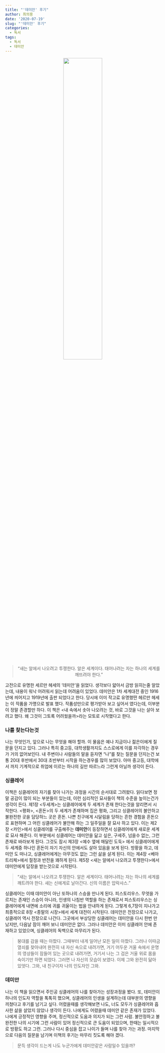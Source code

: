 ```yaml
---
title: "'데미안' 후기"
author: 최의용
date: '2020-07-19'
slug: "'데미안' 후기"
categories:
  - 독서
tags:
  - 독서
  - 데미안
---
```


<center>
![](/post/2020-07-19-demian-review_files/KakaoTalk_20200719_205157268.jpg){width=50%}
</center>

<center>
> "새는 알에서 나오려고 투쟁한다. 알은 세계이다. 태어나려는 자는 하나의 세계를 깨뜨려야 한다. "

</center>

고전으로 유명한 세르만 헤세의 '데미안'을 읽었다. 생각보다 얇아서 금방 읽히는줄 알았는데, 내용이 워낙 어려워서 읽는데 어려움이 있었다. 데미안은 1차 세계대전 중인 1916년에 씌어지고 1919년에 출판 되었다고 한다. 당시에 이미 작고료 유명했떤 헤르만 헤세는 이 작품을 가명으로 발표 했다. 작품성만으로 평가받아 보고 싶어서 였다는데, 이부분이 정말 존경할만 하다. 이 책은 <내 속에서 솟아 나오려는 것, 바로 그것을 나는 살아 보려고 했다. 왜 그것이 그토록 어려웠을까>라는 모토로 시작했다고 한다.  

### 나를 찾는다는것
 나는 무엇인가, 앞으로 나는 무엇을 해야 할까. 이 물음은 예나 지금이나 젊은이에게 질문을 던지고 있다. 그러나 특히 중고등, 대학생활까지도 스스로에게 이를 자각하는 경우가 거의 없어보인다. 내 주변이나 사람들의 말을 듣자면 "나"를 찾는 질문을 던지는건 보통 20대 후반에서 30대 초반부터 시작을 하는경우를 많이 보았다. 아마 중고등, 대학에서 까지 기계적으로 취업에 이르는 하나의 길만 따르느라 그런게 아닐까 생각이 든다.
 
### 싱클레어
 이책은 싱클레어의 자기를 찾아 나가는 과정을 시간의 순서대로 그려왔다. 읽다보면 정말 공감이 많이 되는 부분들이 있는데, 이런 심리적인 묘사들이 책의 수준을 높이는건가 생각이 든다. 제1장 <두세계>는 싱클레어에게 두 세계가 존재 한다는것을 알리면서 시작한다. <평화>, <혼돈>의 두 세계가 존재하며 집은 평화, 그리고 싱클레어의 불안하고 불완전한 곳을 담당하느 곳은 혼돈. 나쁜 친구에게 시달림을 당하는 흔한 경험을 혼돈으로 표현하며 그 어린 싱클레어가 불안해 하는 그 일주일을 잘 묘사 하고 있다. 이는 제2장 <카인>에서 싱클레어를 구출해주는 **데미안**이 등장하면서 싱클레어에게 새로운 세계로 묘사 해준다. 이 부분에서 싱클레어는 데미안을 닮고 싶은, 구세주, 넘을수 없는, 그런 존재로 바라보게 된다. 그것도 잠시 제3장 <예수 옆에 매달린 도둑> 에서 싱클레어에게 두 세계중 하나인 혼돈이 자기 자신의 안에서도 살아 있음을 보게 된다. 방황을 하고, 데미안 도 떠나고, 싱클레어에게는 아무것도 없는 그런 삶을 살게 된다. 이는 제4장 <베아트리체>에서 절정과 반전을 꽤하게 된다. 제5장 <새는 알에서 나오려고 투쟁한다>에서 데미안에게 답장을 받는것으로 시작된다.
 
 > "새는 알에서 나오려고 투쟁한다. 알은 세계이다. 태어나려는 자는 하나의 세계를 깨트려야 한다. 새는 신에게로 날아간다. 신의 이름은 압락사스."

싱클레어는 이때 데미안이 아닌 또하나의 스승을 만나게 된다. 피스토리우스. 무엇을 가르치는 존재인 스승이 아니라, 인생의 나침반 역할을 하는 존재로서 피스토리우스는 싱클레어에게 내면에 소리에 귀를 귀울이는 법을 안내하게 된다. 그렇게 6,7장이 지나가고 최종적으로 8장 <종말의 시장>에서 세계 대전이 시작된다. 데미안은 전장으로 나가고, 싱클레어 역시 전장으로 나간다. 그곳에서 부상당한 싱클레어는 데미안을 다시 한번 만났지만, 다음날 잠이 깨어 보니 데미안은 없다. 그러나 데미안은 이미 싱클레어 안에 존재하고 있었으며, 싱클레어의 독백으로 마무리가 된다. 

> 붕대를 감을 때는 아팠다. 그때부터 내게 일어난 모든 일이 아팠다. 그러나 이따금 열쇠를 찾아내어 완전히 내 자신 속으로 내려가면, 거기 어두운 거울 속에서 운명의 영상들이 잠들어 있는 곳으로 내려가면, 거기서 나는 그 검은 거울 위로 몸을 숙이기만 하면 되었다. 그러면 나 자신의 모습이 보였다. 이제 그와 완전히 닮아 있엇다. 그와, 내 친구이자 나의 인도자인 그와.

### 데미안
 나는 이 책을 읽으면서 주인공 싱클레어의 나를 찾아가는 성장과정을 봤다. 또, 데미안이 하나의 인도자 역할을 톡톡히 했으며, 싱클레어의 인생을 설계하는데 대부분의 영향을 끼쳤다고 후기를 남기고 싶다.
 어렸을때를 생각해보면 나도, 너도 모두가 싱클레어와 흡사한 삶을 살았지 않았나 생각이 든다. 나에게도 어렸을때 데미안 같은 존재가 있었다. 나에게 긍정적인 영향을 주며, 정신적으로 도움과 의지가 되는 그런 사람. 불안정하고 불완전한 나의 시기에 그런 사람이 있어 정신적으로 큰 도움이 되었으며, 한때는 일시적으로 방황도 하고 그런. 그러나 다시 중심을 잡고 나이가 들며 나를 찾아 가는 과정. 마지막으로 다음의 질문을 남기며 이책의 후기는 마무리 짓도록 해야 겠다.

> 문득 생각이 드는게 나도 누군가에게 데미안같은 사람일수 있을까?

